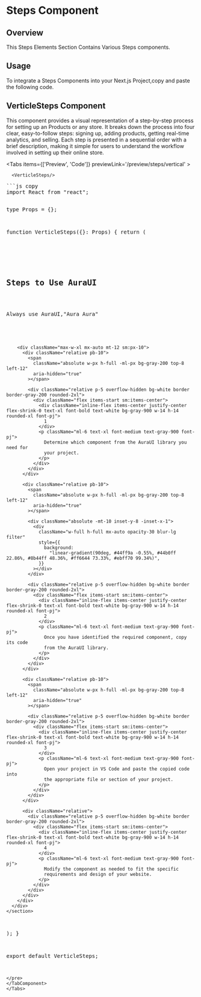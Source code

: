 
# Steps Component

## Overview

This Steps Elements Section Contains Various Steps components.

## Usage

To integrate a Steps Components into your Next.js Project,copy and paste the following code.

##  VerticleSteps Component 

 This component provides a visual representation of a step-by-step process for setting up an Products or any store. It breaks down the process into four clear, easy-to-follow steps: signing up, adding products, getting real-time analytics, and selling. Each step is presented in a sequential order with a brief description, making it simple for users to understand the workflow involved in setting up their online store.

<Tabs items={['Preview', 'Code']} previewLink='/preview/steps/vertical' >
   <TabComponent label="Preview">

      <VerticleSteps/>

   </TabComponent>
<TabComponent label="Code">
   <pre>
```js copy
import React from "react";

type Props = {};

function VerticleSteps({}: Props) {
  return (
    <section className="py-12 bg-gray-50 sm:py-16 lg:py-20">
      <div className="px-4 mx-auto max-w-7xl sm:px-6 lg:px-8">
        <div className="text-center">
          <h2 className="text-3xl font-bold text-gray-900 sm:text-4xl xl:text-5xl font-pj">
            Steps to Use AuraUI
          </h2>
          <p className="max-w-lg mx-auto mt-6 text-lg font-normal text-gray-600 font-pj">
            Always use AuraUI,&quot;Aura Aura&quot;
          </p>
        </div>

        <div className="max-w-xl mx-auto mt-12 sm:px-10">
          <div className="relative pb-10">
            <span
              className="absolute w-px h-full -ml-px bg-gray-200 top-8 left-12"
              aria-hidden="true"
            ></span>

            <div className="relative p-5 overflow-hidden bg-white border border-gray-200 rounded-2xl">
              <div className="flex items-start sm:items-center">
                <div className="inline-flex items-center justify-center flex-shrink-0 text-xl font-bold text-white bg-gray-900 w-14 h-14 rounded-xl font-pj">
                  1
                </div>
                <p className="ml-6 text-xl font-medium text-gray-900 font-pj">
                  Determine which component from the AuraUI library you need for
                  your project.
                </p>
              </div>
            </div>
          </div>

          <div className="relative pb-10">
            <span
              className="absolute w-px h-full -ml-px bg-gray-200 top-8 left-12"
              aria-hidden="true"
            ></span>

            <div className="absolute -mt-10 inset-y-8 -inset-x-1">
              <div
                className="w-full h-full mx-auto opacity-30 blur-lg filter"
                style={{
                  background:
                    "linear-gradient(90deg, #44ff9a -0.55%, #44b0ff 22.86%, #8b44ff 48.36%, #ff6644 73.33%, #ebff70 99.34%)",
                }}
              ></div>
            </div>

            <div className="relative p-5 overflow-hidden bg-white border border-gray-200 rounded-2xl">
              <div className="flex items-start sm:items-center">
                <div className="inline-flex items-center justify-center flex-shrink-0 text-xl font-bold text-white bg-gray-900 w-14 h-14 rounded-xl font-pj">
                  2
                </div>
                <p className="ml-6 text-xl font-medium text-gray-900 font-pj">
                  Once you have identified the required component, copy its code
                  from the AuraUI library.
                </p>
              </div>
            </div>
          </div>

          <div className="relative pb-10">
            <span
              className="absolute w-px h-full -ml-px bg-gray-200 top-8 left-12"
              aria-hidden="true"
            ></span>

            <div className="relative p-5 overflow-hidden bg-white border border-gray-200 rounded-2xl">
              <div className="flex items-start sm:items-center">
                <div className="inline-flex items-center justify-center flex-shrink-0 text-xl font-bold text-white bg-gray-900 w-14 h-14 rounded-xl font-pj">
                  3
                </div>
                <p className="ml-6 text-xl font-medium text-gray-900 font-pj">
                  Open your project in VS Code and paste the copied code into
                  the appropriate file or section of your project.
                </p>
              </div>
            </div>
          </div>

          <div className="relative">
            <div className="relative p-5 overflow-hidden bg-white border border-gray-200 rounded-2xl">
              <div className="flex items-start sm:items-center">
                <div className="inline-flex items-center justify-center flex-shrink-0 text-xl font-bold text-white bg-gray-900 w-14 h-14 rounded-xl font-pj">
                  4
                </div>
                <p className="ml-6 text-xl font-medium text-gray-900 font-pj">
                  Modify the component as needed to fit the specific
                  requirements and design of your website.
                </p>
              </div>
            </div>
          </div>
        </div>
      </div>
    </section>
  );
}

export default VerticleSteps;

```
</pre>
</TabComponent>
</Tabs>
